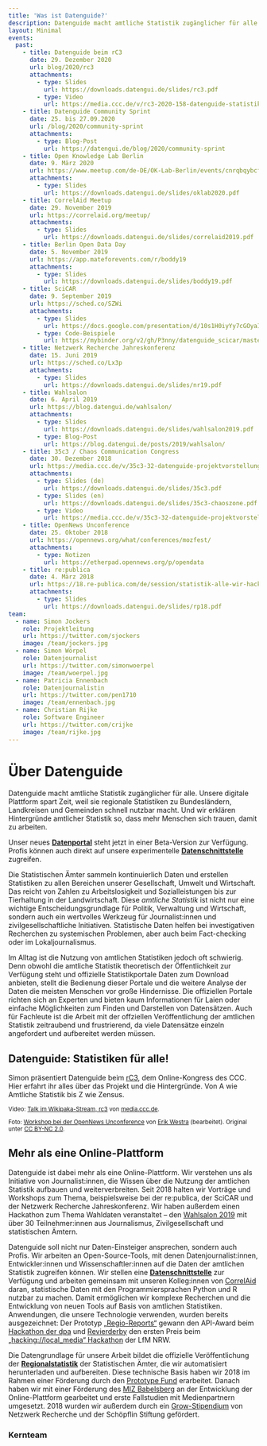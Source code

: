 ```yaml
---
title: 'Was ist Datenguide?'
description: Datenguide macht amtliche Statistik zugänglicher für alle. Unsere digitale Plattform spart Zeit, weil sie regionale Statistiken zu Bundesländern, Landkreisen und Gemeinden schnell nutzbar macht. Und wir erklären Hintergründe amtlicher Statistik so, dass mehr Menschen sich trauen, damit zu arbeiten.
layout: Minimal
events:
  past:
    - title: Datenguide beim rC3
      date: 29. Dezember 2020
      url: blog/2020/rc3
      attachments:
        - type: Slides
          url: https://downloads.datengui.de/slides/rc3.pdf
        - type: Video
          url: https://media.ccc.de/v/rc3-2020-158-datenguide-statistiken-fr-alle-
    - title: Datenguide Community Sprint
      date: 25. bis 27.09.2020
      url: /blog/2020/community-sprint
      attachments:
        - type: Blog-Post
          url: https://datengui.de/blog/2020/community-sprint
    - title: Open Knowledge Lab Berlin
      date: 9. März 2020
      url: https://www.meetup.com/de-DE/OK-Lab-Berlin/events/cnrqbqybcfbmb/
      attachments:
        - type: Slides
          url: https://downloads.datengui.de/slides/oklab2020.pdf
    - title: CorrelAid Meetup
      date: 29. November 2019
      url: https://correlaid.org/meetup/
      attachments:
        - type: Slides
          url: https://downloads.datengui.de/slides/correlaid2019.pdf
    - title: Berlin Open Data Day
      date: 5. November 2019
      url: https://app.mateforevents.com/r/boddy19
      attachments:
        - type: Slides
          url: https://downloads.datengui.de/slides/boddy19.pdf
    - title: SciCAR
      date: 9. September 2019
      url: https://sched.co/SZWi
      attachments:
        - type: Slides
          url: https://docs.google.com/presentation/d/10s1H0iyYy7cGOyaI9jXfANGV3__0mkroz9Ot1MZgD9c/edit
        - type: Code-Beispiele
          url: https://mybinder.org/v2/gh/P3nny/datenguide_scicar/master
    - title: Netzwerk Recherche Jahreskonferenz
      date: 15. Juni 2019
      url: https://sched.co/Lx3p
      attachments:
        - type: Slides
          url: https://downloads.datengui.de/slides/nr19.pdf
    - title: Wahlsalon
      date: 6. April 2019
      url: https://blog.datengui.de/wahlsalon/
      attachments:
        - type: Slides
          url: https://downloads.datengui.de/slides/wahlsalon2019.pdf
        - type: Blog-Post
          url: https://blog.datengui.de/posts/2019/wahlsalon/
    - title: 35c3 / Chaos Communication Congress
      date: 30. Dezember 2018
      url: https://media.ccc.de/v/35c3-32-datenguide-projektvorstellung-workshop
      attachments:
        - type: Slides (de)
          url: https://downloads.datengui.de/slides/35c3.pdf
        - type: Slides (en)
          url: https://downloads.datengui.de/slides/35c3-chaoszone.pdf
        - type: Video
          url: https://media.ccc.de/v/35c3-32-datenguide-projektvorstellung-workshop
    - title: OpenNews Unconference
      date: 25. Oktober 2018
      url: https://opennews.org/what/conferences/mozfest/
      attachments:
        - type: Notizen
          url: https://etherpad.opennews.org/p/opendata
    - title: re:publica
      date: 4. März 2018
      url: https://18.re-publica.com/de/session/statistik-alle-wir-hacken-statistische-bundesamt
      attachments:
        - type: Slides
          url: https://downloads.datengui.de/slides/rp18.pdf
team:
  - name: Simon Jockers
    role: Projektleitung
    url: https://twitter.com/sjockers
    image: /team/jockers.jpg
  - name: Simon Wörpel
    role: Datenjournalist
    url: https://twitter.com/simonwoerpel
    image: /team/woerpel.jpg
  - name: Patricia Ennenbach
    role: Datenjournalistin
    url: https://twitter.com/pen1710
    image: /team/ennenbach.jpg
  - name: Christian Rijke
    role: Software Engineer
    url: https://twitter.com/crijke
    image: /team/rijke.jpg
---
```




<Container>

# Über Datenguide

<Box pb={4}>
  <Typography variant="subtitle1" component="p" m={4}>
    Datenguide macht amtliche Statistik zugänglicher für alle. Unsere digitale
    Plattform spart Zeit, weil sie regionale Statistiken zu Bundesländern,
    Landkreisen und Gemeinden schnell nutzbar macht. Und wir erklären
    Hintergründe amtlicher Statistik so, dass mehr Menschen sich trauen, damit
    zu arbeiten.
  </Typography>
</Box>

<BodyText>

Unser neues **[Datenportal](/statistiken)** steht jetzt in einer Beta-Version zur Verfügung. Profis können auch direkt auf unsere experimentelle **[Datenschnittstelle](/docs)** zugreifen.

Die Statistischen Ämter sammeln kontinuierlich Daten und erstellen Statistiken zu allen Bereichen unserer Gesellschaft, Umwelt und Wirtschaft. Das reicht von Zahlen zu Arbeitslosigkeit und Sozialleistungen bis zur Tierhaltung in der Landwirtschaft. Diese _amtliche Statistik_ ist nicht nur eine wichtige Entscheidungsgrundlage für Politik, Verwaltung und Wirtschaft, sondern auch ein wertvolles Werkzeug für Journalist:innen und zivilgesellschaftliche Initiativen. Statistische Daten helfen bei investigativen Recherchen zu systemischen Problemen, aber auch beim Fact-checking oder im Lokaljournalismus.

Im Alltag ist die Nutzung von amtlichen Statistiken jedoch oft schwierig. Denn obwohl die amtliche Statistik theoretisch der Öffentlichkeit zur Verfügung steht und offizielle Statistikportale Daten zum Download anbieten, stellt die Bedienung dieser Portale und die weitere Analyse der Daten die meisten Menschen vor große Hindernisse. Die offiziellen Portale richten sich an Experten und bieten kaum Informationen für Laien oder einfache Möglichkeiten zum Finden und Darstellen von Datensätzen. Auch für Fachleute ist die Arbeit mit der offziellen Veröffentlichung der amtlichen Statistik zeitraubend und frustrierend, da viele Datensätze einzeln angefordert und aufbereitet werden müssen.

</BodyText>
</Container>

<Events dates={frontMatter.events}>

## Datenguide: Statistiken für alle!

Simon präsentiert Datenguide beim [rC3](https://events.ccc.de/2020/09/04/rc3-remote-chaos-experience/), dem Online-Kongress des CCC. Hier erfahrt ihr alles über das Projekt und die Hintergründe. Von A wie Amtliche Statistik bis Z wie Zensus.

<ResponsiveEmbed
  src="https://media.ccc.de/v/rc3-2020-158-datenguide-statistiken-fr-alle-/oembed"
  allowFullScreen
/>

<small>

Video: [Talk im Wikipaka-Stream, rc3](https://media.ccc.de/v/rc3-2020-158-datenguide-statistiken-fr-alle-) von [media.ccc.de](https://media.ccc.de).

Foto: [Workshop bei der OpenNews Unconference](https://www.flickr.com/photos/mozfest/30709616947/in/album-72157702889161984/) von [Erik Westra](https://www.westraco.com/) (bearbeitet). Original unter [CC BY-NC 2.0](https://creativecommons.org/licenses/by-nc/2.0/).

</small>

</Events>

<Container>

<BodyText>

## Mehr als eine Online-Plattform

Datenguide ist dabei mehr als eine Online-Plattform. Wir verstehen uns als Initiative von Journalist:innen, die Wissen über die Nutzung der amtlichen Statistik aufbauen und weiterverbreiten. Seit 2018 halten wir Vorträge und Workshops zum Thema, beispielsweise bei der re:publica, der SciCAR und der Netzwerk Recherche Jahreskonferenz. Wir haben außerdem einen Hackathon zum Thema Wahldaten veranstaltet – den [Wahlsalon 2019](https://blog.datengui.de/wahlsalon/) mit über 30 Teilnehmer:innen aus Journalismus, Zivilgesellschaft und statistischen Ämtern.

Datenguide soll nicht nur Daten-Einsteiger ansprechen, sondern auch Profis. Wir arbeiten an Open-Source-Tools, mit denen Datenjournalist:innen, Entwickler:innen und Wissenschaftler:innen auf die Daten der amtlichen Statistik zugreifen können. Wir stellen eine **[Datenschnittstelle](https://github.com/datenguide/genesapi-tabular)** zur Verfügung und arbeiten gemeinsam mit unseren Kolleg:innen von [CorrelAid](https://correlaid.org) daran, statistische Daten mit den Programmiersprachen Python und R nutzbar zu machen. Damit ermöglichen wir komplexe Recherchen und die Entwicklung von neuen Tools auf Basis von amtlichen Statistiken. Anwendungen, die unsere Technologie verwenden, wurden bereits ausgezeichnet: Der Prototyp [„Regio-Reports“](https://datengui.de/blog/2018/dpa-hackathon/) gewann den API-Award beim [Hackathon der dpa](https://www.dpa.com/de/unternehmen/dpa-zeichnet-aus/picturepunk/#data-deep-dive) und [Revierderby](https://www.journalismuslab.de/2019/07/15/hacking-local_media-das-war-der-journalismus-hackathon-2019/) den ersten Preis beim [„hacking://local_media“ Hackathon](https://www.journalismuslab.de/2019/07/15/hacking-local_media-das-war-der-journalismus-hackathon-2019/) der LfM NRW.

Die Datengrundlage für unsere Arbeit bildet die offizielle Veröffentlichung der **[Regionalstatistik]('https://www.regionalstatistik.de/genesis/online/')** der Statistischen Ämter, die wir automatisiert herunterladen und aufbereiten. Diese technische Basis haben wir 2018 im Rahmen einer Förderung durch den [Prototype Fund](https://prototypefund.de) erarbeitet. Danach haben wir mit einer Förderung des [MIZ Babelsberg](https://miz-babelsberg.de) an der Entwicklung der Online-Plattform gearbeitet und erste Fallstudien mit Medienpartnern umgesetzt. 2018 wurden wir außerdem durch ein [Grow-Stipendium](https://netzwerkrecherche.org/ziele/gemeinnuetziger-journalismus/grow-stipendien/) von Netzwerk Recherche und der Schöpflin Stiftung gefördert.

</BodyText>

### Kernteam

<Team members={frontMatter.team} />

<Funders />

</Container>
